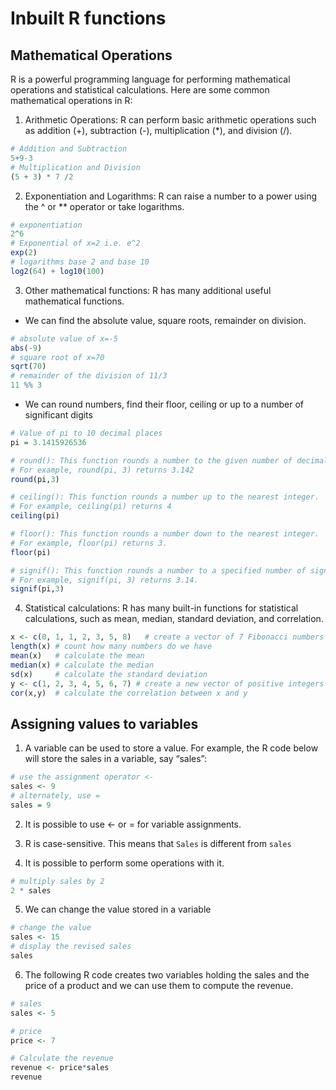 # Inbuilt R functions

## Mathematical Operations

R is a powerful programming language for performing mathematical operations and statistical calculations. Here are some common mathematical operations in R:

1.  Arithmetic Operations: R can perform basic arithmetic operations such as addition (+), subtraction (-), multiplication (\*), and division (/).

```r
# Addition and Subtraction
5+9-3
# Multiplication and Division
(5 + 3) * 7 /2
```

2.  Exponentiation and Logarithms: R can raise a number to a power using the \^ or \*\* operator or take logarithms.

```r
# exponentiation
2^6
# Exponential of x=2 i.e. e^2
exp(2) 
# logarithms base 2 and base 10
log2(64) + log10(100)
```

3.  Other mathematical functions: R has many additional useful mathematical functions. 

* We can find the absolute value, square roots, remainder on division.

```r
# absolute value of x=-5
abs(-9) 
# square root of x=70
sqrt(70)
# remainder of the division of 11/3
11 %% 3
```

* We can round numbers, find their floor, ceiling or up to a number of significant digits

```r
# Value of pi to 10 decimal places
pi = 3.1415926536

# round(): This function rounds a number to the given number of decimal places
# For example, round(pi, 3) returns 3.142
round(pi,3)

# ceiling(): This function rounds a number up to the nearest integer. 
# For example, ceiling(pi) returns 4
ceiling(pi) 

# floor(): This function rounds a number down to the nearest integer. 
# For example, floor(pi) returns 3.
floor(pi)

# signif(): This function rounds a number to a specified number of significant digits. 
# For example, signif(pi, 3) returns 3.14.
signif(pi,3)
```


4.  Statistical calculations: R has many built-in functions for statistical calculations, such as mean, median, standard deviation, and correlation.

```r
x <- c(0, 1, 1, 2, 3, 5, 8)   # create a vector of 7 Fibonacci numbers
length(x) # count how many numbers do we have
mean(x)   # calculate the mean
median(x) # calculate the median
sd(x)     # calculate the standard deviation
y <- c(1, 2, 3, 4, 5, 6, 7) # create a new vector of positive integers
cor(x,y)  # calculate the correlation between x and y
```

## Assigning values to variables

1.  A variable can be used to store a value. For example, the R code below will store the sales in a variable, say "sales":

```r
# use the assignment operator <-
sales <- 9
# alternately, use =
sales = 9
```

2.  It is possible to use \<- or = for variable assignments.

3.  R is case-sensitive. This means that `Sales` is different from `sales`

4.  It is possible to perform some operations with it.

```r
# multiply sales by 2
2 * sales
```
5.  We can change the value stored in a variable

```r
# change the value
sales <- 15
# display the revised sales
sales
```

6.  The following R code creates two variables holding the sales and the price of a product and we can use them to compute the revenue.

```r
# sales
sales <- 5

# price
price <- 7

# Calculate the revenue
revenue <- price*sales
revenue
```


